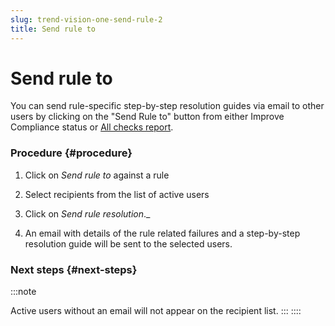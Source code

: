 ```yaml
---
slug: trend-vision-one-send-rule-2
title: Send rule to
---
```

# Send rule to

You can send rule-specific step-by-step resolution guides via email to other users by clicking on the "Send Rule to" button from either Improve Compliance status or [All checks report](all-checks-report.mdx).

### Procedure {#procedure}

1.  Click on *Send rule to* against a rule

2.  Select recipients from the list of active users

3.  Click on *Send rule resolution*.\_

4.  An email with details of the rule related failures and a step-by-step resolution guide will be sent to the selected users.

### Next steps {#next-steps}

:::note

Active users without an email will not appear on the recipient list.
:::
::::
